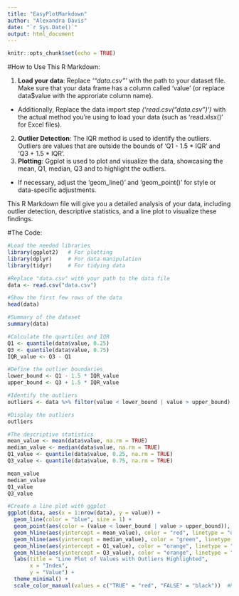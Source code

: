 ---
title: "EasyPlotMarkdown"
author: "Alexandra Davis"
date: "`r Sys.Date()`"
output: html_document
---

```{r setup, include=FALSE}
knitr::opts_chunk$set(echo = TRUE)
```


#How to Use This R Markdown:

1. **Load your data**: Replace *'"data.csv"'* with the path to your dataset file. Make sure that your data frame has a column called 'value' (or replace data$value with the approriate column name).
  + Additionally, Replace the data import step              *('read.csv("data.csv")')* with the actual method you're using to load your data (such as 'read.xlsx()' for Excel files).
2. **Outlier Detection**: The IQR method is used to identify the outliers. Outliers are values that are outside the bounds of 'Q1 - 1.5 * IQR' and 'Q3 + 1.5 * IQR'.
3. **Plotting**: Ggplot is used to plot and visualize the data, showcasing the mean, Q1, median, Q3 and to highlight the outliers. 
  + If necessary, adjust the 'geom_line()' and 'geom_point()' for style or data-specific adjustments.

This R Markdown file will give you a detailed analysis of your data, including outlier detection, descriptive statistics, and a line plot to visualize these findings.

#The Code:
```{r}
#Load the needed libraries
library(ggplot2)   # For plotting
library(dplyr)     # For data manipulation
library(tidyr)     # For tidying data

#Replace "data.csv" with your path to the data file
data <- read.csv("data.csv")

#Show the first few rows of the data 
head(data)

#Summary of the dataset
summary(data)

#Calculate the quartiles and IQR
Q1 <- quantile(data$value, 0.25)
Q3 <- quantile(data$value, 0.75)
IQR_value <- Q3 - Q1

#Define the outlier boundaries
lower_bound <- Q1 - 1.5 * IQR_value
upper_bound <- Q3 + 1.5 * IQR_value

#Identify the outliers
outliers <- data %>% filter(value < lower_bound | value > upper_bound)

#Display the outliers
outliers

#The descriptive statistics
mean_value <- mean(data$value, na.rm = TRUE)
median_value <- median(data$value, na.rm = TRUE)
Q1_value <- quantile(data$value, 0.25, na.rm = TRUE)
Q3_value <- quantile(data$value, 0.75, na.rm = TRUE)

mean_value
median_value
Q1_value
Q3_value

#Create a line plot with ggplot
ggplot(data, aes(x = 1:nrow(data), y = value)) +
  geom_line(color = "blue", size = 1) +
  geom_point(aes(color = (value < lower_bound | value > upper_bound)), size = 2) +  #Highlights outliers
  geom_hline(aes(yintercept = mean_value), color = "red", linetype = "dashed") +
  geom_hline(aes(yintercept = median_value), color = "green", linetype = "dashed") +
  geom_hline(aes(yintercept = Q1_value), color = "orange", linetype = "dotted") +
  geom_hline(aes(yintercept = Q3_value), color = "orange", linetype = "dotted") +
  labs(title = "Line Plot of Values with Outliers Highlighted",
       x = "Index",
       y = "Value") +
  theme_minimal() +
  scale_color_manual(values = c("TRUE" = "red", "FALSE" = "black"))  #Red points for outliers

```

